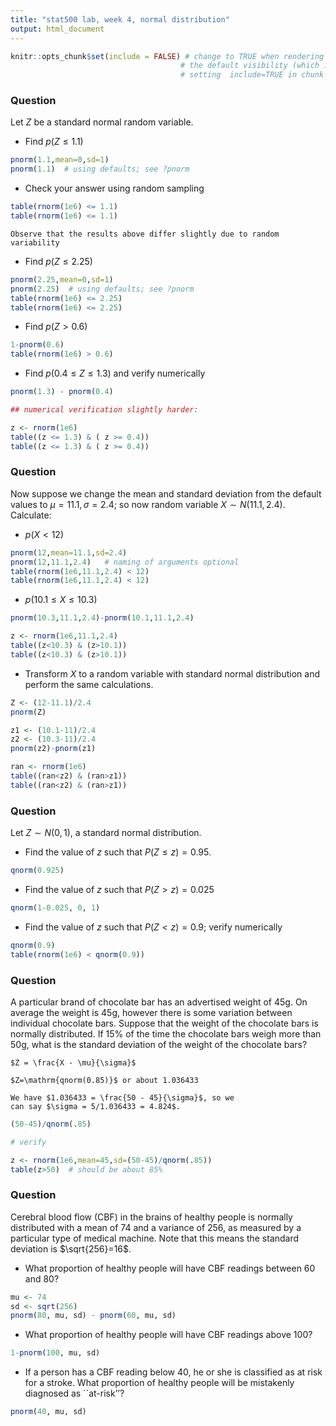 ---
title: "stat500 lab, week 4, normal distribution"
output: html_document
---

```{r setup, include=FALSE}
knitr::opts_chunk$set(include = FALSE) # change to TRUE when rendering solutions; this changes
                                      # the default visibility (which is overridden by explicitly
                                      # setting  include=TRUE in chunk options)
```


### Question

 Let $Z$ be a standard normal random variable.

* Find $p(Z \leq 1.1)$ 

```{r}
pnorm(1.1,mean=0,sd=1)
pnorm(1.1)  # using defaults; see ?pnorm
```

* Check your answer using random sampling

```{r}
table(rnorm(1e6) <= 1.1)
table(rnorm(1e6) <= 1.1)
```

```{asis}
Observe that the results above differ slightly due to random variability
```

* Find $p(Z \leq 2.25)$

```{r}
pnorm(2.25,mean=0,sd=1)
pnorm(2.25)  # using defaults; see ?pnorm
table(rnorm(1e6) <= 2.25)
table(rnorm(1e6) <= 2.25)
```

* Find $p(Z > 0.6)$

```{r}
1-pnorm(0.6)
table(rnorm(1e6) > 0.6)
```

* Find $p(0.4 \leq Z\leq 1.3)$ and verify numerically

```{r}
pnorm(1.3) - pnorm(0.4)

## numerical verification slightly harder:

z <- rnorm(1e6)
table((z <= 1.3) & ( z >= 0.4))
table((z <= 1.3) & ( z >= 0.4))
```


### Question

Now suppose we change the mean and standard deviation from the default
values to $\mu = 11.1, \sigma=2.4$; so now random variable $X\sim N(11.1,2.4)$.
Calculate:

* $p(X<12)$

```{r}
pnorm(12,mean=11.1,sd=2.4)
pnorm(12,11.1,2.4)   # naming of arguments optional
table(rnorm(1e6,11.1,2.4) < 12)
table(rnorm(1e6,11.1,2.4) < 12)
```

* $p(10.1\leq X\leq 10.3)$

```{r}
pnorm(10.3,11.1,2.4)-pnorm(10.1,11.1,2.4)

z <- rnorm(1e6,11.1,2.4)
table((z<10.3) & (z>10.1))
table((z<10.3) & (z>10.1))
```

* Transform $X$ to a random variable with standard normal distribution
and perform the same calculations.
  
```{r}
Z <- (12-11.1)/2.4
pnorm(Z)

z1 <- (10.1-11)/2.4
z2 <- (10.3-11)/2.4
pnorm(z2)-pnorm(z1)

ran <- rnorm(1e6)
table((ran<z2) & (ran>z1))
table((ran<z2) & (ran>z1))
```

### Question

Let $Z \sim N(0, 1)$, a standard normal distribution.

* Find the value of $z$ such that $P(Z \leq z) = 0.95$. 

```{r}
qnorm(0.925)
```

* Find the value of $z$ such that $P(Z > z) = 0.025$

```{r}
qnorm(1-0.025, 0, 1)
```

* Find the value of $z$ such that $P(Z < z) = 0.9$; verify numerically

```{r}
qnorm(0.9)
table(rnorm(1e6) < qnorm(0.9))
```


### Question


A particular brand of chocolate bar has an advertised weight of 45g.
On average the weight is 45g, however there is some variation between
individual chocolate bars.  Suppose that the weight of the chocolate
bars is normally distributed. If 15\% of the time the chocolate bars
weigh more than 50g, what is the standard deviation of the weight of
the chocolate bars?

```{asis}

$Z = \frac{X - \mu}{\sigma}$

$Z=\mathrm{qnorm(0.85)}$ or about 1.036433

We have $1.036433 = \frac{50 - 45}{\sigma}$, so we
can say $\sigma = 5/1.036433 = 4.824$.
```
```{r}
(50-45)/qnorm(.85)

# verify

z <- rnorm(1e6,mean=45,sd=(50-45)/qnorm(.85))
table(z>50)  # should be about 85%
```

### Question

Cerebral blood flow (CBF) in the brains of healthy people is normally
distributed with a mean of 74 and a variance of 256, as measured by a
particular type of medical machine.  Note that this means the standard
deviation is $\sqrt{256}=16$.

* What proportion of healthy people will have CBF readings between 60 and 80?

```{r}
mu <- 74
sd <- sqrt(256)
pnorm(80, mu, sd) - pnorm(60, mu, sd)
```

* What proportion of healthy people will have CBF readings above 100?

```{r}
1-pnorm(100, mu, sd) 
```

* If a person has a CBF reading below 40, he or she is classified as
at risk for a stroke.  What proportion of healthy people will be
mistakenly  diagnosed as ``at-risk''?

```{r}
pnorm(40, mu, sd) 
```
